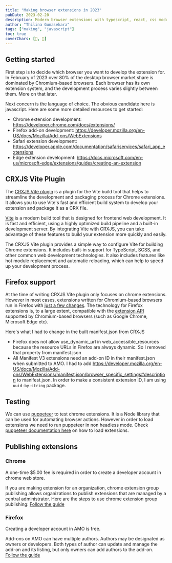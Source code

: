 ```yaml
---
title: "Making browser extensions in 2023"
pubDate: 2023-02-20
description: Modern browser extensions with typescript, react, css modules and more.
author: "Thilina Gunasekara"
tags: ["making", "javascript"]
toc: true
coverChars: [🧩, 🚧]
---
```


## Getting started

First step is to decide which browser you want to develop the extension for. In February of 2023 over 80% of the desktop browser market share is dominated by Chromium-based browsers. Each browser has its own extension system, and the development process varies slightly between them. More on that later.

Next concern is the language of choice. The obvious candidate here is javascript. Here are some more detailed resources to get started:

- Chrome extension development: https://developer.chrome.com/docs/extensions/
- Firefox add-on development: https://developer.mozilla.org/en-US/docs/Mozilla/Add-ons/WebExtensions
- Safari extension development: https://developer.apple.com/documentation/safariservices/safari_app_extensions
- Edge extension development: https://docs.microsoft.com/en-us/microsoft-edge/extensions/guides/creating-an-extension

## CRXJS Vite Plugin

The [CRXJS Vite plugin](https://crxjs.dev/vite-plugin/) is a plugin for the Vite build tool that helps to streamline the development and packaging process for Chrome extensions. It allows you to use Vite's fast and efficient build system to develop your extension and package it as a CRX file.

[Vite](https://vitejs.dev/) is a modern build tool that is designed for frontend web development. It is fast and efficient, using a highly optimized build pipeline and a built-in development server. By integrating Vite with CRXJS, you can take advantage of these features to build your extension more quickly and easily.

The CRXJS Vite plugin provides a simple way to configure Vite for building Chrome extensions. It includes built-in support for TypeScript, SCSS, and other common web development technologies. It also includes features like hot module replacement and automatic reloading, which can help to speed up your development process.

## Firefox support

At the time of writing CRXJS Vite plugin only focuses on chrome extensions. However in most cases, extensions written for Chromium-based browsers run in Firefox with [just a few changes](https://extensionworkshop.com/documentation/develop/porting-a-google-chrome-extension/). The technology for Firefox extensions is, to a large extent, compatible with the [extension API](https://developer.chrome.com/docs/extensions/reference/) supported by Chromium-based browsers (such as Google Chrome, Microsoft Edge etc).

Here's what I had to change in the built manifest.json from CRXJS

- Firefox does not allow use_dynamic_url in web_accessible_resources because the resource URLs in Firefox are always dynamic. So I removed that property from manifest.json
- All Manifest V3 extensions need an add-on ID in their manifest.json when submitted to AMO. I had to add https://developer.mozilla.org/en-US/docs/Mozilla/Add-ons/WebExtensions/manifest.json/browser_specific_settings#description to manifest.json. In order to make a consistent extension ID, I am using `uuid-by-string` package.

## Testing

We can use [puppeteer](https://developer.chrome.com/docs/puppeteer/) to test chrome extensions. It is a Node library that can be used for automating browser actions. However in order to load extensions we need to run puppeteer in non headless mode. Check [puppeteer documentation here](https://pptr.dev/guides/chrome-extensions) on how to load extensions.

## Publishing extensions

### Chrome

A one-time $5.00 fee is required in order to create a developer account in chrome web store.

If you are making extension for an organization, chrome extension group publishing allows organizations to publish extensions that are managed by a central administrator. Here are the steps to use chrome extension group publishing: [Follow the guide](https://developer.chrome.com/docs/webstore/group-publishers/)

### Firefox

Creating a developer account in AMO is free.

Add-ons on AMO can have multiple authors. Authors may be designated as owners or developers. Both types of author can update and manage the add-on and its listing, but only owners can add authors to the add-on. [Follow the guide](https://extensionworkshop.com/documentation/publish/add-on-ownership/)
